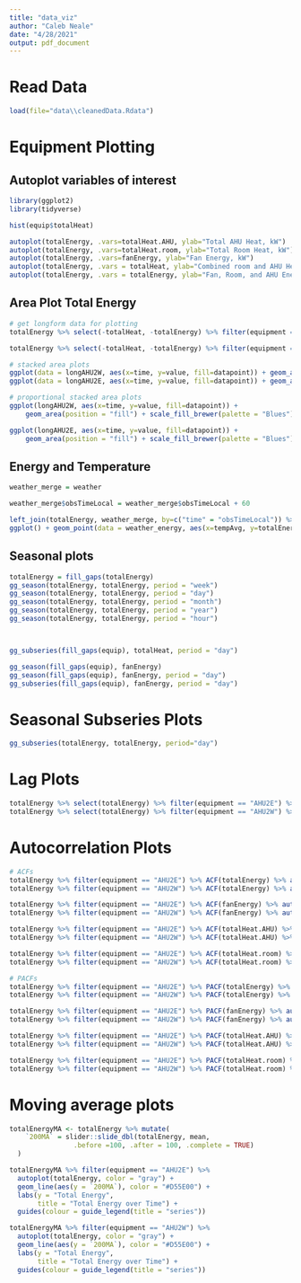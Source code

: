 ```yaml
---
title: "data_viz"
author: "Caleb Neale"
date: "4/28/2021"
output: pdf_document
---
```

# Read Data
```r
load(file="data\\cleanedData.Rdata")
```


# Equipment Plotting
## Autoplot variables of interest
```r
library(ggplot2)
library(tidyverse)

hist(equip$totalHeat)

autoplot(totalEnergy, .vars=totalHeat.AHU, ylab="Total AHU Heat, kW")
autoplot(totalEnergy, .vars=totalHeat.room, ylab="Total Room Heat, kW")
autoplot(totalEnergy, .vars=fanEnergy, ylab="Fan Energy, kW")
autoplot(totalEnergy, .vars = totalHeat, ylab="Combined room and AHU Heat, kW")
autoplot(totalEnergy, .vars = totalEnergy, ylab="Fan, Room, and AHU Energy, kW") 
```
## Area Plot Total Energy
```r
# get longform data for plotting
totalEnergy %>% select(-totalHeat, -totalEnergy) %>% filter(equipment == "AHU2E") %>% pivot_longer(cols = c(totalHeat.AHU, fanEnergy, totalHeat.room), names_to = "datapoint", values_to = "value") -> longAHU2E

totalEnergy %>% select(-totalHeat, -totalEnergy) %>% filter(equipment == "AHU2W") %>% pivot_longer(cols = c(totalHeat.AHU, fanEnergy, totalHeat.room), names_to = "datapoint", values_to = "value") -> longAHU2W

# stacked area plots
ggplot(data = longAHU2W, aes(x=time, y=value, fill=datapoint)) + geom_area()
ggplot(data = longAHU2E, aes(x=time, y=value, fill=datapoint)) + geom_area()

# proportional stacked area plots
ggplot(longAHU2W, aes(x=time, y=value, fill=datapoint)) + 
    geom_area(position = "fill") + scale_fill_brewer(palette = "Blues")

ggplot(longAHU2E, aes(x=time, y=value, fill=datapoint)) + 
    geom_area(position = "fill") + scale_fill_brewer(palette = "Blues")
```
## Energy and Temperature
```r
weather_merge = weather

weather_merge$obsTimeLocal = weather_merge$obsTimeLocal + 60

left_join(totalEnergy, weather_merge, by=c("time" = "obsTimeLocal")) %>% filter(!is.na(totalEnergy))-> weather_energy
ggplot() + geom_point(data = weather_energy, aes(x=tempAvg, y=totalEnergy))
```

## Seasonal plots
```r
totalEnergy = fill_gaps(totalEnergy)
gg_season(totalEnergy, totalEnergy, period = "week")
gg_season(totalEnergy, totalEnergy, period = "day")
gg_season(totalEnergy, totalEnergy, period = "month")
gg_season(totalEnergy, totalEnergy, period = "year")
gg_season(totalEnergy, totalEnergy, period = "hour")



gg_subseries(fill_gaps(equip), totalHeat, period = "day")

gg_season(fill_gaps(equip), fanEnergy)
gg_season(fill_gaps(equip), fanEnergy, period = "day")
gg_subseries(fill_gaps(equip), fanEnergy, period = "day")

```

# Seasonal Subseries Plots
```r
gg_subseries(totalEnergy, totalEnergy, period="day")

```

# Lag Plots
```r
totalEnergy %>% select(totalEnergy) %>% filter(equipment == "AHU2E") %>% gg_lag(y=totalEnergy, geom = "point")
totalEnergy %>% select(totalEnergy) %>% filter(equipment == "AHU2W") %>% gg_lag(y=totalEnergy, geom = "point")

```
# Autocorrelation Plots
```r

# ACFs
totalEnergy %>% filter(equipment == "AHU2E") %>% ACF(totalEnergy) %>% autoplot()
totalEnergy %>% filter(equipment == "AHU2W") %>% ACF(totalEnergy) %>% autoplot()

totalEnergy %>% filter(equipment == "AHU2E") %>% ACF(fanEnergy) %>% autoplot()
totalEnergy %>% filter(equipment == "AHU2W") %>% ACF(fanEnergy) %>% autoplot()

totalEnergy %>% filter(equipment == "AHU2E") %>% ACF(totalHeat.AHU) %>% autoplot()
totalEnergy %>% filter(equipment == "AHU2W") %>% ACF(totalHeat.AHU) %>% autoplot()

totalEnergy %>% filter(equipment == "AHU2E") %>% ACF(totalHeat.room) %>% autoplot()
totalEnergy %>% filter(equipment == "AHU2W") %>% ACF(totalHeat.room) %>% autoplot()

# PACFs
totalEnergy %>% filter(equipment == "AHU2E") %>% PACF(totalEnergy) %>% autoplot()
totalEnergy %>% filter(equipment == "AHU2W") %>% PACF(totalEnergy) %>% autoplot()

totalEnergy %>% filter(equipment == "AHU2E") %>% PACF(fanEnergy) %>% autoplot()
totalEnergy %>% filter(equipment == "AHU2W") %>% PACF(fanEnergy) %>% autoplot()

totalEnergy %>% filter(equipment == "AHU2E") %>% PACF(totalHeat.AHU) %>% autoplot()
totalEnergy %>% filter(equipment == "AHU2W") %>% PACF(totalHeat.AHU) %>% autoplot()

totalEnergy %>% filter(equipment == "AHU2E") %>% PACF(totalHeat.room) %>% autoplot()
totalEnergy %>% filter(equipment == "AHU2W") %>% PACF(totalHeat.room) %>% autoplot()
```
# Moving average plots
```r
totalEnergyMA <- totalEnergy %>% mutate(
    `200MA` = slider::slide_dbl(totalEnergy, mean,
                .before =100, .after = 100, .complete = TRUE)
  )

totalEnergyMA %>% filter(equipment == "AHU2E") %>%
  autoplot(totalEnergy, color = "gray") +
  geom_line(aes(y = `200MA`), color = "#D55E00") +
  labs(y = "Total Energy",
       title = "Total Energy over Time") +
  guides(colour = guide_legend(title = "series"))

totalEnergyMA %>% filter(equipment == "AHU2W") %>%
  autoplot(totalEnergy, color = "gray") +
  geom_line(aes(y = `200MA`), color = "#D55E00") +
  labs(y = "Total Energy",
       title = "Total Energy over Time") +
  guides(colour = guide_legend(title = "series"))



```

